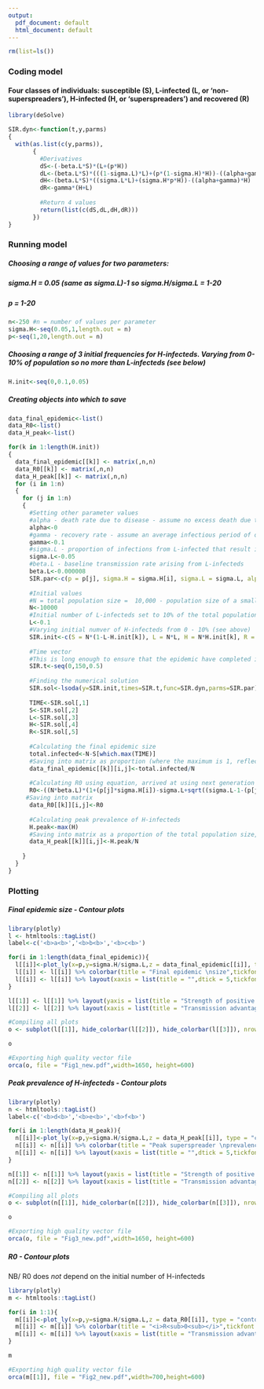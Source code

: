 ```yaml
---
output:
  pdf_document: default
  html_document: default
---
```


```r
rm(list=ls()) 
```

### Coding model 

#### Four classes of individuals: susceptible (S), L-infected (L, or 'non-superspreaders'), H-infected (H, or 'superspreaders') and recovered (R) 

```r
library(deSolve)

SIR.dyn<-function(t,y,parms) 
{
  with(as.list(c(y,parms)),
       {
         #Derivatives
         dS<-(-beta.L*S)*(L+(p*H))
         dL<-(beta.L*S)*(((1-sigma.L)*L)+(p*(1-sigma.H)*H))-((alpha+gamma)*L)
         dH<-(beta.L*S)*((sigma.L*L)+(sigma.H*p*H))-((alpha+gamma)*H) 
         dR<-gamma*(H+L)
         
         #Return 4 values
         return(list(c(dS,dL,dH,dR)))
       })
}
```
### Running model 

##### Choosing a range of values for two parameters: 
##### sigma.H = 0.05 (same as sigma.L)-1 so sigma.H/sigma.L = 1-20
##### p = 1-20

```r
n<-250 #n = number of values per parameter
sigma.H<-seq(0.05,1,length.out = n)
p<-seq(1,20,length.out = n)
```

##### Choosing a range of 3 initial frequencies for H-infecteds. Varying from 0-10% of population so no more than L-infecteds (see below)

```r
H.init<-seq(0,0.1,0.05)
```

##### Creating objects into which to save

```r
data_final_epidemic<-list()
data_R0<-list()
data_H_peak<-list()
```

```r
for(k in 1:length(H.init))
{
  data_final_epidemic[[k]] <- matrix(,n,n)
  data_R0[[k]] <- matrix(,n,n)
  data_H_peak[[k]] <- matrix(,n,n)
  for (i in 1:n)
  { 
    for (j in 1:n)
    {
      #Setting other parameter values
      #alpha - death rate due to disease - assume no excess death due to infection 
      alpha<-0
      #gamma - recovery rate - assume an average infectious period of one week
      gamma<-0.1
      #sigma.L - proportion of infections from L-infected that result in H-infected - set at 0.05
      sigma.L<-0.05
      #beta.L - baseline transmission rate arising from L-infecteds 
      beta.L<-0.000008
      SIR.par<-c(p = p[j], sigma.H = sigma.H[i], sigma.L = sigma.L, alpha = alpha, gamma = gamma, beta.L = beta.L)
      
      #Initial values
      #N = total population size =  10,000 - population size of a small town in the UK
      N<-10000
      #Initial number of L-infecteds set to 10% of the total population size
      L<-0.1
      #Varying initial numver of H-infecteds from 0 - 10% (see above)
      SIR.init<-c(S = N*(1-L-H.init[k]), L = N*L, H = N*H.init[k], R = 0) 
      
      #Time vector
      #This is long enough to ensure that the epidemic have completed in all cases
      SIR.t<-seq(0,150,0.5)
      
      #Finding the numerical solution 
      SIR.sol<-lsoda(y=SIR.init,times=SIR.t,func=SIR.dyn,parms=SIR.par)
      
      TIME<-SIR.sol[,1]
      S<-SIR.sol[,2]
      L<-SIR.sol[,3]
      H<-SIR.sol[,4]
      R<-SIR.sol[,5]
      
      #Calculating the final epidemic size 
      total.infected<-N-S[which.max(TIME)]
      #Saving into matrix as proportion (where the maximum is 1, reflecting everyone in the population becoming infected)
      data_final_epidemic[[k]][i,j]<-total.infected/N
      
      #Calculating R0 using equation, arrived at using next generation method of Diekmann et al. 2010, doi: 10.1098/rsif.2009.0386
      R0<-((N*beta.L)*(1+(p[j]*sigma.H[i])-sigma.L+sqrt((sigma.L-1-(p[j]*sigma.H[i]))^2-((4*p[j])*(sigma.H[i]-sigma.L)))))/(2*(alpha+gamma))
     #Saving into matrix  
      data_R0[[k]][i,j]<-R0
    
      #Calculating peak prevalence of H-infecteds
      H.peak<-max(H)
      #Saving into matrix as a proportion of the total population size, N  
      data_H_peak[[k]][i,j]<-H.peak/N
      
    }
  }
}
```

### Plotting 

##### Final epidemic size - Contour plots

```r
library(plotly)
l <- htmltools::tagList()
label<-c('<b>a<b>','<b>b<b>','<b>c<b>')

for(i in 1:length(data_final_epidemic)){
  l[[i]]<-plot_ly(x=p,y=sigma.H/sigma.L,z = data_final_epidemic[[i]], type = "contour",contours = list(showlabels = TRUE, start=0.3,end=1,size=0.1,labelfont = list(size = 20, color = 'white')),line = list(width = 1, color = 'white'))
  l[[i]] <- l[[i]] %>% colorbar(title = "Final epidemic \nsize",tickfont = list(size = 25),titlefont = list(size = 25))
  l[[i]] <- l[[i]] %>% layout(xaxis = list(title = "",dtick = 5,tickfont = list(size = 25)), yaxis = list(title = "",dtick=5,tickfont = list(size = 25)),annotations = list(x = 0 , y = 1, text = label[i], showarrow=T, arrowcolor='white', xref='paper', yref='paper',font = list(size = 35)),margin=1)
}

l[[1]] <- l[[1]] %>% layout(yaxis = list(title = "Strength of positive feedback loop \n(<i>\u03c3<sub>H</sub>/\u03c3<sub>L</sub></i>)",dtick = 5,tickfont = list(size = 25),titlefont = list(size = 25)))
l[[2]] <- l[[2]] %>% layout(xaxis = list(title = "Transmission advantage of superspreaders (<i>p</i>)",dtick = 5,tickfont = list(size = 25),titlefont = list(size = 25)))

#Compiling all plots 
o <- subplot(l[[1]], hide_colorbar(l[[2]]), hide_colorbar(l[[3]]), nrows = 1, shareX=T, shareY = F, titleY = T) 

o

#Exporting high quality vector file 
orca(o, file = "Fig1_new.pdf",width=1650, height=600)

```

##### Peak prevalence of H-infecteds - Contour plots

```r
library(plotly)
n <- htmltools::tagList()
label<-c('<b>d<b>','<b>e<b>','<b>f<b>')

for(i in 1:length(data_H_peak)){
  n[[i]]<-plot_ly(x=p,y=sigma.H/sigma.L,z = data_H_peak[[i]], type = "contour",contours = list(showlabels = TRUE, start=0,end=0.7,size=0.05,labelfont = list(size = 20, color = 'white')),line = list(width = 1, color = 'white'))
  n[[i]] <- n[[i]] %>% colorbar(title = "Peak superspreader \nprevalence",tickfont = list(size = 25),titlefont = list(size = 25))
  n[[i]] <- n[[i]] %>% layout(xaxis = list(title = "",dtick = 5,tickfont = list(size = 25),titlefont = list(size = 25)), yaxis = list(title = "",dtick = 5,tickfont = list(size = 25),titlefont = list(size = 25)), annotations = list(x = 0 , y = 1, text = label[i], showarrow=T, arrowcolor='white', xref='paper', yref='paper',font = list(size = 35)),margin=1)
}

n[[1]] <- n[[1]] %>% layout(yaxis = list(title = "Strength of positive feedback loop \n(<i>\u03c3<sub>H</sub>/\u03c3<sub>L</sub></i>)",dtick = 5,tickfont = list(size = 25),titlefont = list(size = 25)))
n[[2]] <- n[[2]] %>% layout(xaxis = list(title = "Transmission advantage of superspreaders (<i>p</i>)",dtick = 5,tickfont = list(size = 25),titlefont = list(size = 25)))

#Compiling all plots 
o <- subplot(n[[1]], hide_colorbar(n[[2]]), hide_colorbar(n[[3]]), nrows = 1, shareX=T, shareY = F,titleY = T)

o

#Exporting high quality vector file 
orca(o, file = "Fig3_new.pdf",width=1650, height=600)

```

##### R0 - Contour plots

NB/ R0 does *not* depend on the initial number of H-infecteds

```r
library(plotly)
m <- htmltools::tagList()

for(i in 1:1){
  m[[i]]<-plot_ly(x=p,y=sigma.H/sigma.L,z = data_R0[[i]], type = "contour",contours = list(showlabels = TRUE,start = 0, end = 16, size = 1, labelfont = list(size = 20, color = 'white')),line = list(width = 1, color = 'white'))
  m[[i]] <- m[[i]] %>% colorbar(title = "<i>R<sub>0<sub></i>",tickfont = list(size = 25),titlefont = list(size = 25))
  m[[i]] <- m[[i]] %>% layout(xaxis = list(title = "Transmission advantage of superspreaders (<i>p</i>)",dtick = 5,tickfont = list(size = 25),titlefont = list(size = 25)), yaxis = list(title = "Strength of positive feedback loop \n(<i>\u03c3<sub>H</sub>/\u03c3<sub>L</sub></i>)",dtick = 5,tickfont = list(size = 25),titlefont = list(size = 25)))
}

m

#Exporting high quality vector file 
orca(m[[1]], file = "Fig2_new.pdf",width=700,height=600)

```




